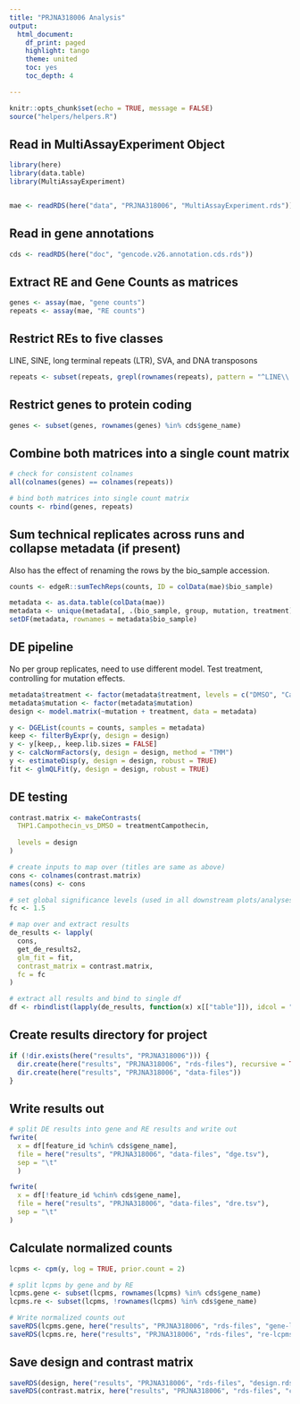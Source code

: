 ```yaml
---
title: "PRJNA318006 Analysis"
output:
  html_document:
    df_print: paged
    highlight: tango
    theme: united
    toc: yes
    toc_depth: 4

---
```


```r
knitr::opts_chunk$set(echo = TRUE, message = FALSE)
source("helpers/helpers.R")
```

## Read in MultiAssayExperiment Object

```r
library(here)
library(data.table)
library(MultiAssayExperiment)


mae <- readRDS(here("data", "PRJNA318006", "MultiAssayExperiment.rds"))
```

## Read in gene annotations

```r
cds <- readRDS(here("doc", "gencode.v26.annotation.cds.rds"))
```

## Extract RE and Gene Counts as matrices

```r
genes <- assay(mae, "gene counts")
repeats <- assay(mae, "RE counts")
```

## Restrict REs to five classes

LINE, SINE, long terminal repeats (LTR), SVA, and DNA transposons

```r
repeats <- subset(repeats, grepl(rownames(repeats), pattern = "^LINE\\.|^SINE\\.|^LTR\\.|.*\\.SVA\\..*|^DNA\\."))
```

## Restrict genes to protein coding

```r
genes <- subset(genes, rownames(genes) %in% cds$gene_name)
```

## Combine both matrices into a single count matrix

```r
# check for consistent colnames
all(colnames(genes) == colnames(repeats))

# bind both matrices into single count matrix
counts <- rbind(genes, repeats)
```

## Sum technical replicates across runs and collapse metadata (if present)

Also has the effect of renaming the rows by the bio_sample accession.

```r
counts <- edgeR::sumTechReps(counts, ID = colData(mae)$bio_sample)

metadata <- as.data.table(colData(mae))
metadata <- unique(metadata[, .(bio_sample, group, mutation, treatment)])
setDF(metadata, rownames = metadata$bio_sample)
```

## DE pipeline

No per group replicates, need to use different model. Test treatment, controlling 
for mutation effects.

```r
metadata$treatment <- factor(metadata$treatment, levels = c("DMSO", "Campothecin"))
metadata$mutation <- factor(metadata$mutation)
design <- model.matrix(~mutation + treatment, data = metadata)

y <- DGEList(counts = counts, samples = metadata)
keep <- filterByExpr(y, design = design)
y <- y[keep,, keep.lib.sizes = FALSE]
y <- calcNormFactors(y, design = design, method = "TMM")
y <- estimateDisp(y, design = design, robust = TRUE)
fit <- glmQLFit(y, design = design, robust = TRUE)
```

## DE testing

```r
contrast.matrix <- makeContrasts(
  THP1.Campothecin_vs_DMSO = treatmentCampothecin,
  
  levels = design
)

# create inputs to map over (titles are same as above)
cons <- colnames(contrast.matrix)
names(cons) <- cons

# set global significance levels (used in all downstream plots/analyses)
fc <- 1.5

# map over and extract results
de_results <- lapply(
  cons, 
  get_de_results2, 
  glm_fit = fit, 
  contrast_matrix = contrast.matrix,
  fc = fc
)

# extract all results and bind to single df
df <- rbindlist(lapply(de_results, function(x) x[["table"]]), idcol = "contrast")
```

## Create results directory for project

```r
if (!dir.exists(here("results", "PRJNA318006"))) {
  dir.create(here("results", "PRJNA318006", "rds-files"), recursive = TRUE)
  dir.create(here("results", "PRJNA318006", "data-files"))
}
```

## Write results out

```r
# split DE results into gene and RE results and write out
fwrite(
  x = df[feature_id %chin% cds$gene_name],
  file = here("results", "PRJNA318006", "data-files", "dge.tsv"),
  sep = "\t"
  )

fwrite(
  x = df[!feature_id %chin% cds$gene_name],
  file = here("results", "PRJNA318006", "data-files", "dre.tsv"),
  sep = "\t"
)
```

## Calculate normalized counts

```r
lcpms <- cpm(y, log = TRUE, prior.count = 2)

# split lcpms by gene and by RE
lcpms.gene <- subset(lcpms, rownames(lcpms) %in% cds$gene_name)
lcpms.re <- subset(lcpms, !rownames(lcpms) %in% cds$gene_name)

# Write normalized counts out
saveRDS(lcpms.gene, here("results", "PRJNA318006", "rds-files", "gene-lcpms.rds"))
saveRDS(lcpms.re, here("results", "PRJNA318006", "rds-files", "re-lcpms.rds"))
```

## Save design and contrast matrix

```r
saveRDS(design, here("results", "PRJNA318006", "rds-files", "design.rds"))
saveRDS(contrast.matrix, here("results", "PRJNA318006", "rds-files", "contrast-matrix.rds"))
```
